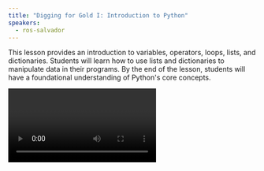 ```yaml
---
title: "Digging for Gold I: Introduction to Python"
speakers:
  - ros-salvador
---
```

This lesson provides an introduction to variables, operators, loops, lists, and dictionaries. Students will learn how to use lists and dictionaries to manipulate data in their programs. By the end of the lesson, students will have a foundational understanding of Python's core concepts.

<Video provider="youtube" id="Un9v0ER3j7Q">
  Digging for Gold I: Introduction to Python
</Video>
